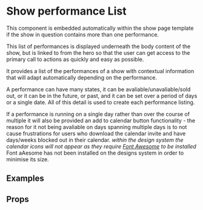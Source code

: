 
<Meta title="2 Pattern Library/1 Structure/Show Performance List" component={ShowPerformanceList} />

# Show performance List

This component is embedded automatically within the show page template if the show in question contains more than one performance.

This list of performances is displayed underneath the body content of the show, but is linked to from the hero so that the user can get access to the primary call to actions as quickly and easy as possible. 

It provides a list of the performances of a show with contextual information that will adapt automatically depending on the performance.

A performance can have many states, it can be avaliable/unavaliable/sold out, or it can be in the future, or past, and it can be set over a period of days or a single date. All of this detail is used to create each performance listing.

If a performance is running on a single day rather than over the course of multiple it will also be provided an add to calendar button functionality - the reason for it not being avaliable on days spanning multiple days is to not cause frustrations for users who download the calendar invite and have days/weeks blocked out in their calendar. *within the design system the calendar icons will not appear as they require [Font Awesome](https://fontawesome.com/v4.7.0/) to be installed* Font aAesome has not been installed on the designs system in order to minimise its size.

## Examples 

<Preview>
    <Story name="LFF 2020 Example">
        <div style={{
            padding: "5px",
            maxWidth: "1000px"
        }}>
             <ShowPerformanceList 
                performances={demoPerformances} 
                showTitle="Lynn + Lucy" 
                showDescription="Lynn + Lucy premieres online at London Film Festival. With your ticket you can enjoy Lynn + Lucy any time for two weeks from the premiere date."
            />
        </div>
    </Story>
</Preview>


## Props 

<Props of={ShowPerformanceList} />
